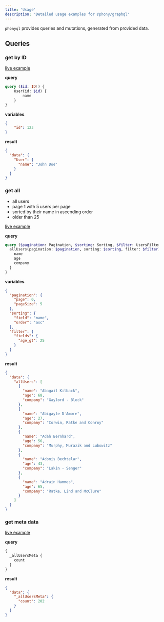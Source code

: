 ```yaml
---
title: 'Usage'
description: 'Detailed usage examples for @phony/graphql'
---
```


`phonyql` provides queries and mutations, generated from provided data.

## Queries

### get by ID

[live example](https://8gdw8.sse.codesandbox.io/?query=query%20(%24id%3A%20ID!)%20%7B%0A%09User(id%3A%20%24id)%20%7B%0A%09%09name%0A%09%7D%0A%7D&variables=%7B%0A%09%09%22id%22%3A%20123%0A%7D)

**query**

```graphql
query ($id: ID!) {
	User(id: $id) {
		name
	}
}
```

**variables**

```json
{
	"id": 123
}
```

**result**

```json
{
  "data": {
    "User": {
      "name": "John Doe"
    }
  }
}
```

### get all

* all users
* page 1 with 5 users per page
* sorted by their name in ascending order
* older than 25

[live example](https://8gdw8.sse.codesandbox.io/?variables=%7B%0A%20%20%22pagination%22%3A%20%7B%0A%20%20%20%20%22page%22%3A%200%2C%0A%20%20%20%20%22pageSize%22%3A%205%0A%20%20%7D%2C%0A%20%20%22sorting%22%3A%20%7B%0A%20%20%20%20%22field%22%3A%20%22name%22%2C%0A%20%20%20%20%22order%22%3A%20%22asc%22%0A%20%20%7D%2C%0A%20%20%22filter%22%3A%20%7B%0A%20%20%20%20%22fields%22%3A%20%7B%0A%20%20%20%20%20%20%22age_gt%22%3A%2025%0A%20%20%20%20%7D%0A%20%20%7D%0A%7D&query=query%20(%24pagination%3A%20Pagination%2C%20%24sorting%3A%20Sorting%2C%20%24filter%3A%20UsersFilter)%20%7B%0A%20%20allUsers(pagination%3A%20%24pagination%2C%20sorting%3A%20%24sorting%2C%20filter%3A%20%24filter)%20%7B%0A%20%20%20%20name%0A%20%20%20%20age%0A%20%20%20%20company%0A%20%20%7D%0A%7D%0A)

**query**

```graphql
query ($pagination: Pagination, $sorting: Sorting, $filter: UsersFilter) {
  allUsers(pagination: $pagination, sorting: $sorting, filter: $filter) {
    name
    age
    company
  }
}
```

**variables**

```json
{
  "pagination": {
    "page": 0,
    "pageSize": 5
  },
  "sorting": {
    "field": "name",
    "order": "asc"
  },
  "filter": {
    "fields": {
      "age_gt": 25
    }
  }
}
```

**result**

```json
{
  "data": {
    "allUsers": [
      {
        "name": "Abagail Kilback",
        "age": 68,
        "company": "Gaylord - Block"
      },
      {
        "name": "Abigayle D'Amore",
        "age": 27,
        "company": "Corwin, Ratke and Conroy"
      },
      {
        "name": "Adah Bernhard",
        "age": 56,
        "company": "Murphy, Murazik and Lubowitz"
      },
      {
        "name": "Adonis Bechtelar",
        "age": 43,
        "company": "Lakin - Senger"
      },
      {
        "name": "Adrain Hammes",
        "age": 65,
        "company": "Ratke, Lind and McClure"
      }
    ]
  }
}
```

### get meta data

[live example](https://8gdw8.sse.codesandbox.io/?query=%7B%0A%20%20_allUsersMeta%20%7B%0A%20%20%20%20count%0A%20%20%7D%0A%7D%0A)

**query**

```graphql
{
  _allUsersMeta {
    count
  }
}
```

**result**

```json
{
  "data": {
    "_allUsersMeta": {
      "count": 202
    }
  }
}
```

